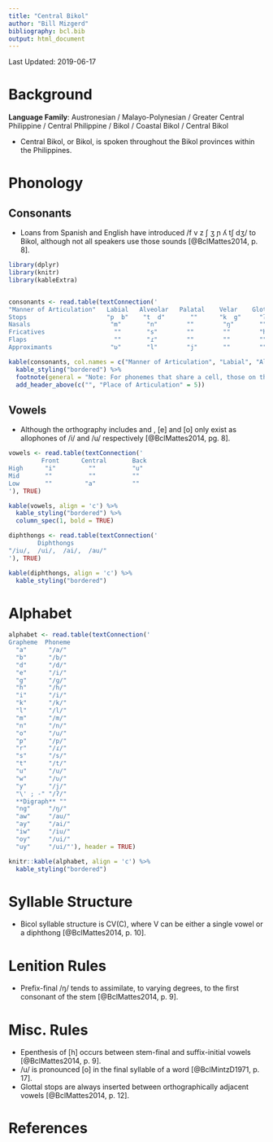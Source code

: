 ```yaml
---
title: "Central Bikol"
author: "Bill Mizgerd"
bibliography: bcl.bib
output: html_document
---
```


Last Updated: 2019-06-17

# Background

**Language Family**: Austronesian / Malayo-Polynesian / Greater Central Philippine / Central Philippine / Bikol / Coastal Bikol / Central Bikol

* Central Bikol, or Bikol, is spoken throughout the Bikol provinces within the Philippines.

# Phonology

## Consonants

* Loans from Spanish and English have introduced /f v z ʃ ʒ ɲ ʎ tʃ dʒ/ to Bikol, although not all speakers use those sounds [@BclMattes2014, p. 8].

```r

library(dplyr)
library(knitr)
library(kableExtra)


consonants <- read.table(textConnection('
"Manner of Articulation"   Labial   Alveolar   Palatal    Velar    Glottal
Stops                      "p  b"    "t  d"       ""      "k  g"     "ʔ"
Nasals                      "m"       "n"        ""        "ŋ"       ""
Fricatives                   ""       "s"        ""        ""        "h"
Flaps                        ""       "ɾ"        ""        ""        ""
Approximants                "ʋ"       "l"        "j"       ""        "" '), header = TRUE)

kable(consonants, col.names = c("Manner of Articulation", "Labial", "Alveolar", "Palatal", "Velar", "Glottal"), align = 'c') %>%
  kable_styling("bordered") %>%
  footnote(general = "Note: For phonemes that share a cell, those on the left are voiceless and those on the right are voiced.", general_title = "") %>%
  add_header_above(c("", "Place of Articulation" = 5))

```

## Vowels

* Although the orthography includes <e> and <o>, [e] and [o] only exist as allophones of /i/ and /u/ respectively [@BclMattes2014, pg. 8].

```r

vowels <- read.table(textConnection('
         Front      Central       Back
High      "i"         ""          "u"
Mid       ""          ""          ""
Low       ""         "a"          ""
'), TRUE)

kable(vowels, align = 'c') %>%
  kable_styling("bordered") %>%
  column_spec(1, bold = TRUE)

diphthongs <- read.table(textConnection('
        Diphthongs   
"/iu/,  /ui/,  /ai/,  /au/"
'), TRUE)

kable(diphthongs, align = 'c') %>%
  kable_styling("bordered")
```

# Alphabet

```r

alphabet <- read.table(textConnection('
Grapheme  Phoneme    
  "a"      "/a/"       
  "b"      "/b/"       
  "d"      "/d/"       
  "e"      "/i/"       
  "g"      "/ɡ/"       
  "h"      "/h/"       
  "i"      "/i/"        
  "k"      "/k/"       
  "l"      "/l/"        
  "m"      "/m/"        
  "n"      "/n/"       
  "o"      "/u/"        
  "p"      "/p/"       
  "r"      "/ɾ/"        
  "s"      "/s/"       
  "t"      "/t/"        
  "u"      "/u/"       
  "w"      "/ʋ/"        
  "y"      "/j/"
  "\' ; -" "/ʔ/"
  **Digraph** ""        
  "ng"     "/ŋ/"
  "aw"     "/au/"
  "ay"     "/ai/"
  "iw"     "/iu/"
  "oy"     "/ui/"
  "uy"     "/ui/"'), header = TRUE)

knitr::kable(alphabet, align = 'c') %>%
  kable_styling("bordered")
```
# Syllable Structure

* Bicol syllable structure is CV(C), where V can be either a single vowel or a diphthong [@BclMattes2014, p. 10].

# Lenition Rules

* Prefix-final /ŋ/ tends to assimilate, to varying degrees, to the first consonant of the stem [@BclMattes2014, p. 9].

# Misc. Rules

* Epenthesis of [h] occurs between stem-final and suffix-initial vowels [@BclMattes2014, p. 9].
* /u/ is pronounced [o] in the final syllable of a word [@BclMintzD1971, p. 17].
* Glottal stops are always inserted between orthographically adjacent vowels [@BclMattes2014, p. 12].

# References
